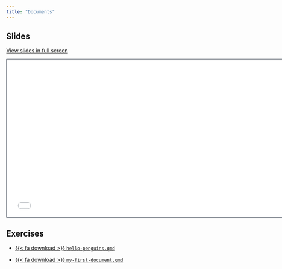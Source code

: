 ```yaml
---
title: "Documents"
---
```


## Slides

[View slides in full screen](2-documents.html)

```{=html}
<iframe class="slide-deck" src="2-documents.html" height="420" width="747" style="border: 1px solid #2e3846;"></iframe>
```
## Exercises

-   <a href="https://raw.githubusercontent.com/mine-cetinkaya-rundel/quarto-asa-nebraska/main/exercises/hello-penguins.qmd">{{< fa download >}} `hello-penguins.qmd`</i></a>

-   <a href="https://raw.githubusercontent.com/mine-cetinkaya-rundel/quarto-asa-nebraska/main/exercises/my-first-document.qmd">{{< fa download >}} `my-first-document.qmd`</i></a>
